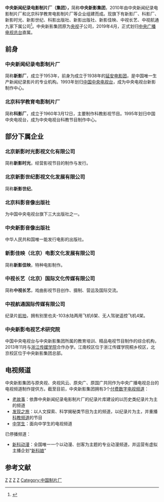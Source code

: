 {{newsrelease|time=2018-12-01T18:47:49+00:00}}
{{refimprove|time=2018-12-01T18:47:49+00:00}}{{Infobox company
| name                = 中央新影集团
| name_en             = 
| logo                = 中央新闻纪录电影制片厂（集团）的标识.jpg
| caption             = 
| type                = [[全民所有制企业|全民所有制企业]]
| traded_as           = 
| ROC_UBN             = 
| original_text       = 
| fate                = 
| predecessor         = 中央新闻纪录电影制片厂（1953年）<br>北京科学教育电影制片厂（1960年）
| successor           = 
| foundation          =  2010年
| founder             = 
| defunct             = 
| location            = [[北京市|北京市]][[海淀区|海淀区]]北三环中路67号
| locations           = 
| area_served         = 
| key_people          = 金越
| industry            = 纪录片、科教片、理论文献片制作，影视、动漫
| products            = 
| services            = 
| revenue             = 
| operating_income    = 
| net_income          = 
| aum                 = 
| assets              = 
| equity              = 
| owner               = 
| num_employees       = 
| parent              = [[中央广播电视总台|中央广播电视总台]]
| divisions           = 
| subsid              = 新影厂、科影厂、新影时光、新影世纪、科影出版社、新影出版社、新影佳映、中视长艺、中视航通
| homepage            = http://www.cndfilm.com
| zip_code            = 100088
| telephone_no        = +86 10 8207-8394 
| slogan              = 
| capital             = 
| market_value        = 
| P/E ratio           = 
| earnings per share  = 
| Net asset value     = 
| accounting_period   = 
| major_shareholder   = 
| footnotes           = 
}}
'''中央新闻纪录电影制片厂（集团），'''简称'''中央新影集团'''，2010年由中央新闻纪录电影制片厂和北京科学教育电影制片厂等企业组建而成。现旗下有新影厂、科影厂、新影时光、新影世纪、科影出版社、新影出版社、新影佳映、中视长艺、中视航通九家下属公司<ref>{{Cite web |url=http://www.cndfilm.com/jtgk/03/index.shtml |title=存档副本 |accessdate=2012-03-10 |archive-date=2016-03-04 |archive-url=https://web.archive.org/web/20160304122049/http://www.cndfilm.com/jtgk/03/index.shtml |dead-url=no }}</ref>。中央新影集团原为[[中国中央电视台|央视]]子公司，2019年4月，正式划归[[中央广播电视总台|中央广播电视总台]]直属。

== 前身 ==

=== 中央新闻纪录电影制片厂 ===
简称'''新影厂'''，成立于1953年，前身为成立于1938年的[[延安电影团|延安电影团]]，是中国唯一生产新闻纪录影片的专业机构。1993年划归[[中国中央电视台|中国中央电视台]]，成为中央电视台新影制作中心。

=== 北京科学教育电影制片厂 ===
简称'''科影厂'''，成立于1960年3月12日，主要制作科教影视节目。1995年划归中国中央电视台，成为中央电视台科教节目制作中心。

== 部分下属企业 ==

=== 北京新影时光影视文化有限公司 ===
简称'''新影时光'''，经营影视节目的制作与发行。

=== 北京新影世纪影视文化发展有限公司 ===
简称'''新影世纪'''。

=== 北京科影音像出版社 ===
为中国中央电视台旗下三大出版社之一。

=== 中央新影音像出版社 ===
中华人民共和国唯一能发行电影的出版社。

=== 新影佳映（北京）电影文化发展有限公司 ===
简称'''新影佳映'''，特种电影制作。

=== 中视长艺（北京）国际文化传媒有限公司 ===
简称'''中视长艺'''，戏曲影视节目创作、摄制、营运及国际交流。

=== 中视航通国际传媒有限公司 ===
纪录片[[航拍|航拍]]，拥有别里也夫-103水陆两用飞机6架、无人驾驶遥控飞机4架。

=== 中央新影电视艺术研究院 ===
中国中央电视台与中央新影集团所属的教育培训、精品电视节目制作的综合机构，2013年11月与[[浙江传媒学院|浙江传媒学院]]合作办学。江南校区位于浙江传媒学院桐乡校区，北京校区位于中央新影集团总部。

== 电视频道 ==
中央新影集团与原央视、央视风云、原央广、原国广共同作为中央广播电视总台的电视频道制作提供方。截至目前，中央新影集团拥有3个[[付费电视|付费数字电视频道]]：

* [[中央新影老故事频道|老故事]]：依靠中央新闻纪录电影制片厂的纪录片库建设的以历史类纪录片为主的频道
* [[中央新影发现之旅频道|发现之旅]]：以人文探索、科学揭秘类节目为主的频道，以纪录片为主，并重播[[CCTV-10|科教频道]]的节目
* [[中央新影中学生频道|中学生]]：面向中学生的电视频道


已停播频道：
* [[中央新影新科动漫频道|新科动漫]]：全国唯一一个以动漫、创客为主题的专业动漫频道，并运营有虚拟主播企划“[[新科娘|新科娘]]”

== 参考文献 ==
{{Reflist}}{{中央广播电视总台}}
[[Category:2010年成立的公司|Z]]
[[Category:北京市公司|Z]]
[[Category:中国影视公司|Z]]
[[Category:中国中央电视台|Z]]
[[Category:中国制片厂|Category:中国制片厂]]